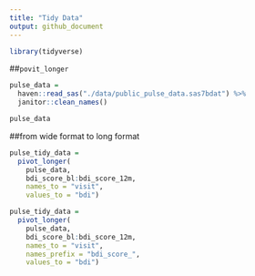 ```yaml
---
title: "Tidy Data"
output: github_document
---
```


```r
library(tidyverse)
```


##`povit_longer`
```r
pulse_data = 
  haven::read_sas("./data/public_pulse_data.sas7bdat") %>%
  janitor::clean_names()

pulse_data
```
##from wide format to long format

```r
pulse_tidy_data = 
  pivot_longer(
    pulse_data, 
    bdi_score_bl:bdi_score_12m,
    names_to = "visit", 
    values_to = "bdi")
```

```r
pulse_tidy_data = 
  pivot_longer(
    pulse_data, 
    bdi_score_bl:bdi_score_12m,
    names_to = "visit", 
    names_prefix = "bdi_score_",
    values_to = "bdi")
```

